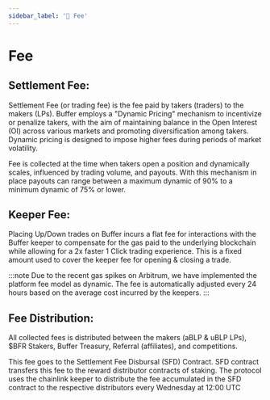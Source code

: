 ```yaml
---
sidebar_label: '📖 Fee'
---
```


# Fee

## Settlement Fee:

Settlement Fee (or trading fee) is the fee paid by takers (traders) to the makers (LPs). 
Buffer employs a "Dynamic Pricing" mechanism to incentivize or penalize takers, with the aim of maintaining balance in the Open Interest (OI)
across various markets and promoting diversification among takers. 
Dynamic pricing is designed to impose higher fees during periods of market volatility. 

Fee is collected at the time when takers open a position and dynamically scales, influenced by trading volume, and payouts.
With this mechanism in place payouts can range between a maximum dynamic of 90% to a minimum dynamic of 75% or lower.


## Keeper Fee:

Placing Up/Down trades on Buffer incurs a flat fee for interactions with the Buffer keeper to compensate for the gas paid to the underlying blockchain while allowing for a 2x faster 1 Click trading experience. 
This is a fixed amount used to cover the keeper fee for opening & closing a trade. 

:::note
Due to the recent gas spikes on Arbitrum, we have implemented the platform fee model as dynamic. 
The fee is automatically adjusted every 24 hours based on the average cost incurred by the keepers.
:::


## Fee Distribution:

All collected fees is distributed between the makers (aBLP & uBLP LPs), $BFR Stakers, Buffer Treasury, Referral (affiliates), and competitions. 

This fee goes to the Settlement Fee Disbursal (SFD) Contract. SFD contract transfers this fee to the reward distributor contracts of staking.
The protocol uses the chainlink keeper to distribute the fee accumulated in the SFD contract to the respective distributors every Wednesday at 12:00 UTC